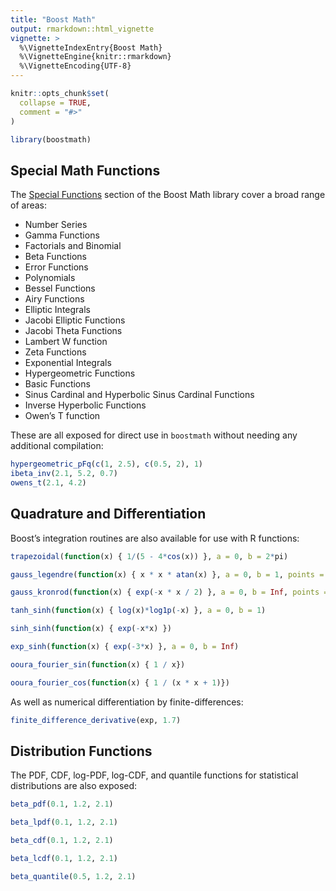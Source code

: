 ```yaml
---
title: "Boost Math"
output: rmarkdown::html_vignette
vignette: >
  %\VignetteIndexEntry{Boost Math}
  %\VignetteEngine{knitr::rmarkdown}
  %\VignetteEncoding{UTF-8}
---
```


```r
knitr::opts_chunk$set(
  collapse = TRUE,
  comment = "#>"
)
```

```r
library(boostmath)
```

## Special Math Functions

The [Special Functions](https://www.boost.org/doc/libs/1_85_0/libs/math/doc/html/special.html) section of the Boost Math library cover a broad range of areas:

  - Number Series
  - Gamma Functions
  - Factorials and Binomial
  - Beta Functions
  - Error Functions
  - Polynomials
  - Bessel Functions
  - Airy Functions
  - Elliptic Integrals
  - Jacobi Elliptic Functions
  - Jacobi Theta Functions
  - Lambert W function
  - Zeta Functions
  - Exponential Integrals
  - Hypergeometric Functions
  - Basic Functions
  - Sinus Cardinal and Hyperbolic Sinus Cardinal Functions
  - Inverse Hyperbolic Functions
  - Owen's T function

These are all exposed for direct use in `boostmath` without needing any additional compilation:

```r
hypergeometric_pFq(c(1, 2.5), c(0.5, 2), 1)
ibeta_inv(2.1, 5.2, 0.7)
owens_t(2.1, 4.2)
```

## Quadrature and Differentiation

Boost's integration routines are also available for use with R functions:

```r
trapezoidal(function(x) { 1/(5 - 4*cos(x)) }, a = 0, b = 2*pi)

gauss_legendre(function(x) { x * x * atan(x) }, a = 0, b = 1, points = 20)

gauss_kronrod(function(x) { exp(-x * x / 2) }, a = 0, b = Inf, points = 15)

tanh_sinh(function(x) { log(x)*log1p(-x) }, a = 0, b = 1)

sinh_sinh(function(x) { exp(-x*x) })

exp_sinh(function(x) { exp(-3*x) }, a = 0, b = Inf)

ooura_fourier_sin(function(x) { 1 / x})

ooura_fourier_cos(function(x) { 1 / (x * x + 1)})
```

As well as numerical differentiation by finite-differences:

```r
finite_difference_derivative(exp, 1.7)
```

## Distribution Functions

The PDF, CDF, log-PDF, log-CDF, and quantile functions for statistical distributions are also exposed:

```r
beta_pdf(0.1, 1.2, 2.1)

beta_lpdf(0.1, 1.2, 2.1)

beta_cdf(0.1, 1.2, 2.1)

beta_lcdf(0.1, 1.2, 2.1)

beta_quantile(0.5, 1.2, 2.1)
```

